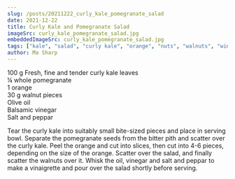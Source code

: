 ```yaml
---
slug: /posts/20211222_curly_kale_pomegranate_salad
date: 2021-12-22
title: Curly Kale and Pomegranate Salad
imageSrc: curly_kale_pomegranate_salad.jpg
embeddedImageSrc: curly_kale_pomegranate_salad.jpg
tags: ["kale", "salad", "curly kale", "orange", "nuts", "walnuts", "winter"]
author: Ma Sharp
---
```


100 g Fresh, fine and tender curly kale leaves  
¼ whole pomegranate  
1 orange  
30 g walnut pieces  
Olive oil  
Balsamic vinegar  
Salt and peppar  

Tear the curly kale into suitably small bite-sized pieces and place in serving bowl. Separate the pomegranate seeds from the bitter pith and scatter over the curly kale. Peel the orange and cut into slices, then cut into 4-6 pieces, depending on the size of the orange. Scatter over the salad, and finally scatter the walnuts over it. Whisk the oil, vinegar and salt and peppar to make a vinaigrette and pour over the salad shortly before serving. 
